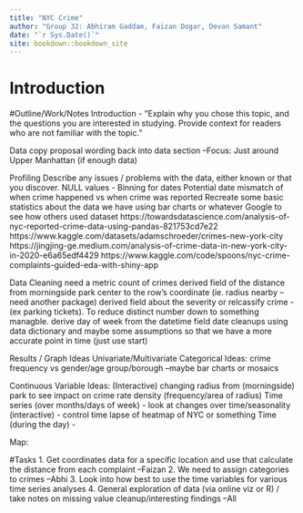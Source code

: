 ```yaml
--- 
title: "NYC Crime"
author: "Group 32: Abhiram Gaddam, Faizan Dogar, Devan Samant"
date: "`r Sys.Date()`"
site: bookdown::bookdown_site
---
```


# Introduction



#Outline/Work/Notes
Introduction - "Explain why you chose this topic, and the questions you are interested in studying. Provide context for readers who are not familiar with the topic."
  
Data
  copy proposal wording back into data section
  --Focus: Just around Upper Manhattan (if enough data)

Profiling
  Describe any issues / problems with the data, either known or that you discover.
  NULL values - 
  Binning for dates
  Potential date mismatch of when crime happened vs when crime was reported
  Recreate some basic statistics about the data we have using bar charts or whatever
  Google to see how others used dataset
      https://towardsdatascience.com/analysis-of-nyc-reported-crime-data-using-pandas-821753cd7e22
      https://www.kaggle.com/datasets/adamschroeder/crimes-new-york-city
      https://jingjing-ge.medium.com/analysis-of-crime-data-in-new-york-city-in-2020-e6a65edf4429
      https://www.kaggle.com/code/spoons/nyc-crime-complaints-guided-eda-with-shiny-app
    

Data Cleaning
  need a metric count of crimes
  derived field of the distance from morningside park center to the row's coordinate (ie. radius nearby --need another package)
  derived field about the severity or relcassify crime - (ex parking tickets). To reduce distinct number down to something managble.
  derive day of week from the datetime field
  date cleanups using data dictionary and maybe some assumptions so that we have a more accurate point in time (just use start) 
  

Results / Graph Ideas
  Univariate/Multivariate Categorical Ideas:
      crime frequency vs gender/age group/borough --maybe bar charts or mosaics
      
  Continuous Variable Ideas:
    (Interactive) changing radius from (morningside) park to see impact on crime rate density (frequency/area of radius)
    Time series (over months/days of week)  - look at changes over time/seasonality
      (interactive) - control time lapse of heatmap of NYC or something
    Time (during the day) - 
  
  Map: 
  
  
#Tasks
1. Get coordinates data for a specific location and use that calculate the distance from each complaint --Faizan
2. We need to assign categories to crimes --Abhi
3. Look into how best to use the time variables for various time series analyses
4. General exploration of data (via online viz or R) / take notes on missing value cleanup/interesting findings --All






    
